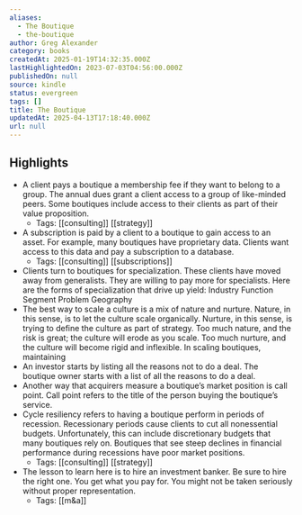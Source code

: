 ```yaml
---
aliases:
  - The Boutique
  - the-boutique
author: Greg Alexander
category: books
createdAt: 2025-01-19T14:32:35.000Z
lastHighlightedOn: 2023-07-03T04:56:00.000Z
publishedOn: null
source: kindle
status: evergreen
tags: []
title: The Boutique
updatedAt: 2025-04-13T17:18:40.000Z
url: null
---
```

## Highlights

- A client pays a boutique a membership fee if they want to belong to a group. The annual dues grant a client access to a group of like-minded peers. Some boutiques include access to their clients as part of their value proposition.
  - Tags: [[consulting]] [[strategy]]
- A subscription is paid by a client to a boutique to gain access to an asset. For example, many boutiques have proprietary data. Clients want access to this data and pay a subscription to a database.
  - Tags: [[consulting]] [[subscriptions]]
- Clients turn to boutiques for specialization. These clients have moved away from generalists. They are willing to pay more for specialists. Here are the forms of specialization that drive up yield: Industry Function Segment Problem Geography
- The best way to scale a culture is a mix of nature and nurture. Nature, in this sense, is to let the culture scale organically. Nurture, in this sense, is trying to define the culture as part of strategy. Too much nature, and the risk is great; the culture will erode as you scale. Too much nurture, and the culture will become rigid and inflexible. In scaling boutiques, maintaining
- An investor starts by listing all the reasons not to do a deal. The boutique owner starts with a list of all the reasons to do a deal.
- Another way that acquirers measure a boutique’s market position is call point. Call point refers to the title of the person buying the boutique’s service.
- Cycle resiliency refers to having a boutique perform in periods of recession. Recessionary periods cause clients to cut all nonessential budgets. Unfortunately, this can include discretionary budgets that many boutiques rely on. Boutiques that see steep declines in financial performance during recessions have poor market positions.
  - Tags: [[consulting]] [[strategy]]
- The lesson to learn here is to hire an investment banker. Be sure to hire the right one. You get what you pay for. You might not be taken seriously without proper representation.
  - Tags: [[m&a]]

